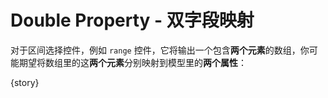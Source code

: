 
<Meta
  title="FluentForm/Advanced"
  component={meta.component}
  decorators={meta.decorators}
  argTypes={meta.argTypes}
  parameters={meta.parameters} />

# Double Property - 双字段映射

对于区间选择控件，例如 `range` 控件，它将输出一个包含**两个元素**的数组，你可能期望将数组里的这**两个元素**分别映射到模型里的**两个属性**：

<Canvas withToolbar mdxSource={source}>
  <Story name="Double Property">{story}</Story>
</Canvas>
